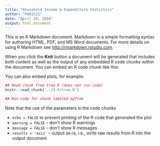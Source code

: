 ```yaml
---
title: "Household Income & Expenditure Statistics"
author: "PARIS21"
date: "April 19, 2016"
output: html_document
---
```


This is an R Markdown document. Markdown is a simple formatting syntax for authoring HTML, PDF, and MS Word documents. For more details on using R Markdown see <http://rmarkdown.rstudio.com>.

When you click the **Knit** button a document will be generated that includes both content as well as the output of any embedded R code chunks within the document. You can embed an R code chunk like this:

You can also embed plots, for example:

```r
## Read chunk from tree.R (does not run code)
knitr::read_chunk('../3_R/tree.R')
```

```r
## Run code for chunk labeled myTree
```

Note that the use of the parameters in the code chunks

- `echo = FALSE` to prevent printing of the R code that generated the plot
- `warning = FALSE` -- don't show R warnings
- `message = FALSE` -- don't show R messages
- `results = 'asis'` -- output as-is, i.e., write raw results from R into the output document
